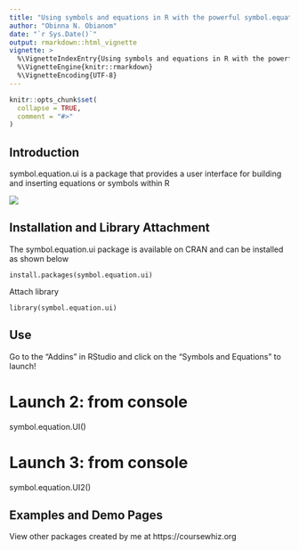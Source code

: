```yaml
---
title: "Using symbols and equations in R with the powerful symbol.equation.ui R package"
author: "Obinna N. Obianom"
date: "`r Sys.Date()`"
output: rmarkdown::html_vignette
vignette: >
  %\VignetteIndexEntry{Using symbols and equations in R with the powerful symbol.equation.ui R package}
  %\VignetteEngine{knitr::rmarkdown}
  %\VignetteEncoding{UTF-8}
---
```

```r
knitr::opts_chunk$set(
  collapse = TRUE,
  comment = "#>"
)
```

## Introduction

symbol.equation.ui is a package that provides a user interface for building and inserting equations or symbols within R

![](https://symbols-ui.obi.obianom.com/assets/equationrpkg1.png)


## Installation and Library Attachment

The symbol.equation.ui package is available on CRAN and can be installed as shown below

`install.packages(symbol.equation.ui)`

Attach library 

`library(symbol.equation.ui)`

## Use

Go to the "Addins" in RStudio and click on the "Symbols and Equations" to launch!


# Launch 2: from console

symbol.equation.UI()

# Launch 3: from console

symbol.equation.UI2()


## Examples and Demo Pages

View other packages created by me at https://coursewhiz.org
